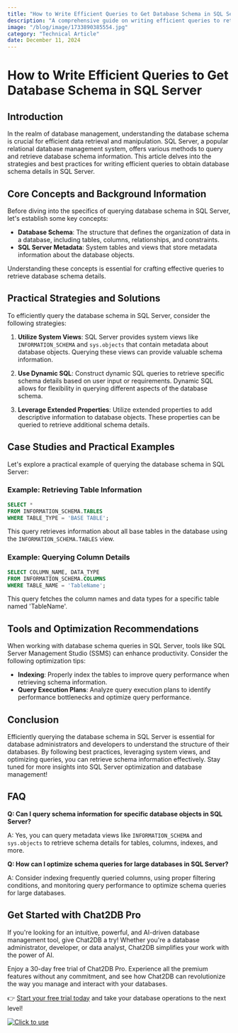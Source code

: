 ```yaml
---
title: "How to Write Efficient Queries to Get Database Schema in SQL Server"
description: "A comprehensive guide on writing efficient queries to retrieve database schema in SQL Server, covering best practices, strategies, and practical examples."
image: "/blog/image/1733890385554.jpg"
category: "Technical Article"
date: December 11, 2024
---
```


# How to Write Efficient Queries to Get Database Schema in SQL Server

## Introduction

In the realm of database management, understanding the database schema is crucial for efficient data retrieval and manipulation. SQL Server, a popular relational database management system, offers various methods to query and retrieve database schema information. This article delves into the strategies and best practices for writing efficient queries to obtain database schema details in SQL Server.

## Core Concepts and Background Information

Before diving into the specifics of querying database schema in SQL Server, let's establish some key concepts:

- **Database Schema**: The structure that defines the organization of data in a database, including tables, columns, relationships, and constraints.
- **SQL Server Metadata**: System tables and views that store metadata information about the database objects.

Understanding these concepts is essential for crafting effective queries to retrieve database schema details.

## Practical Strategies and Solutions

To efficiently query the database schema in SQL Server, consider the following strategies:

1. **Utilize System Views**: SQL Server provides system views like `INFORMATION_SCHEMA` and `sys.objects` that contain metadata about database objects. Querying these views can provide valuable schema information.

2. **Use Dynamic SQL**: Construct dynamic SQL queries to retrieve specific schema details based on user input or requirements. Dynamic SQL allows for flexibility in querying different aspects of the database schema.

3. **Leverage Extended Properties**: Utilize extended properties to add descriptive information to database objects. These properties can be queried to retrieve additional schema details.

## Case Studies and Practical Examples

Let's explore a practical example of querying the database schema in SQL Server:

### Example: Retrieving Table Information

```sql
SELECT *
FROM INFORMATION_SCHEMA.TABLES
WHERE TABLE_TYPE = 'BASE TABLE';
```

This query retrieves information about all base tables in the database using the `INFORMATION_SCHEMA.TABLES` view.

### Example: Querying Column Details

```sql
SELECT COLUMN_NAME, DATA_TYPE
FROM INFORMATION_SCHEMA.COLUMNS
WHERE TABLE_NAME = 'TableName';
```

This query fetches the column names and data types for a specific table named 'TableName'.

## Tools and Optimization Recommendations

When working with database schema queries in SQL Server, tools like SQL Server Management Studio (SSMS) can enhance productivity. Consider the following optimization tips:

- **Indexing**: Properly index the tables to improve query performance when retrieving schema information.
- **Query Execution Plans**: Analyze query execution plans to identify performance bottlenecks and optimize query performance.

## Conclusion

Efficiently querying the database schema in SQL Server is essential for database administrators and developers to understand the structure of their databases. By following best practices, leveraging system views, and optimizing queries, you can retrieve schema information effectively. Stay tuned for more insights into SQL Server optimization and database management!

## FAQ

**Q: Can I query schema information for specific database objects in SQL Server?**

A: Yes, you can query metadata views like `INFORMATION_SCHEMA` and `sys.objects` to retrieve schema details for tables, columns, indexes, and more.

**Q: How can I optimize schema queries for large databases in SQL Server?**

A: Consider indexing frequently queried columns, using proper filtering conditions, and monitoring query performance to optimize schema queries for large databases.


## Get Started with Chat2DB Pro

If you're looking for an intuitive, powerful, and AI-driven database management tool, give Chat2DB a try! Whether you're a database administrator, developer, or data analyst, Chat2DB simplifies your work with the power of AI.

Enjoy a 30-day free trial of Chat2DB Pro. Experience all the premium features without any commitment, and see how Chat2DB can revolutionize the way you manage and interact with your databases.

👉 [Start your free trial today](https://chat2db.ai/pricing) and take your database operations to the next level!


[![Click to use](/image/blog/bg/chat2db.jpg)](https://chat2db.ai/)
